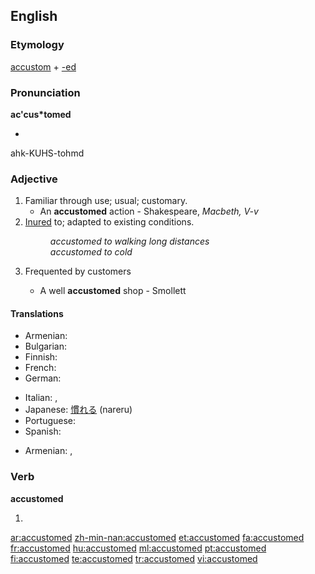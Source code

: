 ==English==

===Etymology===
[[accustom]] + [[-ed]]

===Pronunciation===
'''ac'cus*tomed'''
*{{audio|En-ca-accustomed.ogg|Audio (CA)}}
ahk-KUHS-tohmd

===Adjective===
{{en-adj}}

# Familiar through use; usual; customary.
#*An '''accustomed''' action - Shakespeare, ''Macbeth, V-v''
# [[inure|Inured]] to; adapted to existing conditions.
#:''accustomed to walking long distances''
#:''accustomed to cold''
# {{obsolete}} Frequented by customers
#*A well '''accustomed''' shop - Smollett

====Translations====
{{trans-top|familiar}}
* Armenian: {{t-|hy|սովորական|tr=sovorakan}}
* Bulgarian: {{t|bg|свикнал}}
* Finnish: {{t+|fi|tottunut}}
* French: {{t+|fr|accoutumé}}
* German: {{t+|de|gewohnt}}
{{trans-mid}}
* Italian: {{t-|it|abituato}}, {{t+|it|avvezzo}}
* Japanese: [[慣れる]] (nareru)
* Portuguese: {{t+|pt|acostumado|m}}
* Spanish: {{t-|es|acostumbrado}}
{{trans-bottom}}
{{trans-top|inured to; adapted to existing conditions}}
* Armenian: {{t-|hy|սովոր|tr=sovor}},  {{t|hy|վարժված|tr=varžvaç}}
{{trans-mid}}
{{trans-bottom}}

===Verb===
'''accustomed'''

# {{past of|[[accustom]]}}

[[ar:accustomed]]
[[zh-min-nan:accustomed]]
[[et:accustomed]]
[[fa:accustomed]]
[[fr:accustomed]]
[[hu:accustomed]]
[[ml:accustomed]]
[[pt:accustomed]]
[[fi:accustomed]]
[[te:accustomed]]
[[tr:accustomed]]
[[vi:accustomed]]